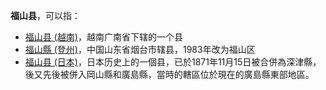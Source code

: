 '''福山县'''，可以指：
* [[福山县_(越南)|福山县 (越南)]]，越南广南省下辖的一个县
* [[福山縣_(登州)|福山縣 (登州)]]，中国山东省烟台市辖县，1983年改为福山区
* [[福山县_(日本)|福山县 (日本)]]，日本历史上的一個县，已於1871年11月15日被合併為深津縣，後又先後被併入岡山縣和廣島縣，當時的轄區位於現在的廣島縣東部地區。

{{Disambig|F福山县|Cat=三字亚洲县名消歧义}}